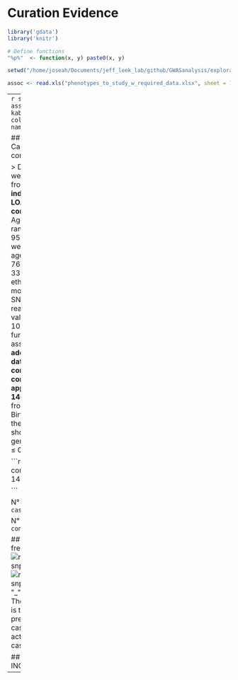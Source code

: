 # Curation Evidence

```r
library('gdata')
library('knitr')

# Define functions
"%p%"  <- function(x, y) paste0(x, y)

setwd("/home/joseah/Documents/jeff_leek_lab/github/GWASanalysis/exploratory_data_analysis")

assoc <- read.xls("phenotypes_to_study_w_required_data.xlsx", sheet = 1, header = TRUE)
```

---
```r
snp <- assoc[1,]
kable(snp, col.names = names(assoc[1,]))
```

## Populations: Cases and controls

> DNA samples were collected from __1,082 individuals with LOAD__ and __1,239 control subjects__. Age at onset ranged from 60 to 95 and Controls were matched for age (mean = 76.53 years, SD = 33), gender and ethnicity.
> The most significant SNP, rs727153, reached a p-value of 2.4 × 10-5.
> To further test the associations, __we added control data from a set of controls comprising approximately 1400 subjects__ from the 1958 Birth Cohort for the 79 SNPs that showed individual genotype p-value ≤ 0.05. 

```r
cases = 1082
controls = 1239 + 1400

```

N° Cases = `r cases`

N° Controls = `r controls`

## Risk allele frequency
![`r paste(snp[,7], snp[,1], sep = "_")`](images_evidence/`r paste(snp[,7], snp[,1], sep = "_")`.png)
![`r paste(snp[,7], snp[,1], 2, sep = "_")`](images_evidence/`r paste(snp[,7], snp[,1], 2, sep = "_")`.png)
The RAF reported is the one predicted for cases, and not the actual RAF for cases.

## STATUS: INCONCLUSIVE

---

